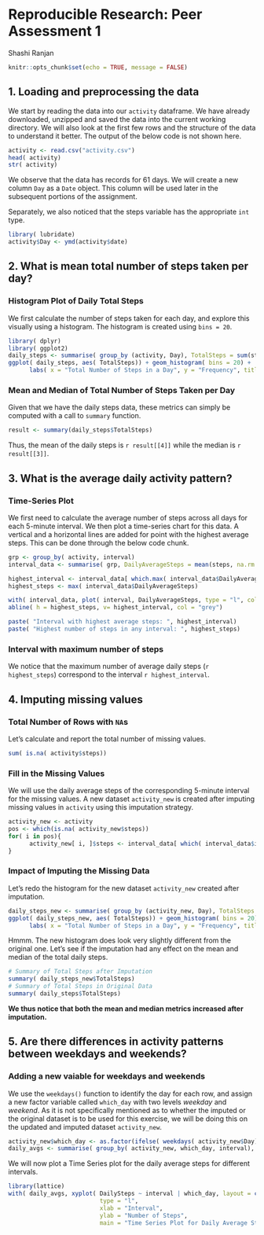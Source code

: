 Reproducible Research: Peer Assessment 1
=========================================
Shashi Ranjan


```r
knitr::opts_chunk$set(echo = TRUE, message = FALSE)
```

## 1. Loading and preprocessing the data

We start by reading the data into our `activity` dataframe. We have already downloaded, unzipped and saved the data into the current working directory.
We will also look at the first few rows and the structure of the data to understand it better. The output of the below code is not shown here.

```r
activity <- read.csv("activity.csv")
head( activity)
str( activity)
```

We observe that the data has records for 61 days. We will create a new column `Day` as a `Date` object. This column will be used later in the subsequent portions of the assignment.

Separately, we also noticed that the steps variable has the appropriate `int` type. 

```r
library( lubridate)
activity$Day <- ymd(activity$date)
```


## 2. What is mean total number of steps taken per day?

### Histogram Plot of Daily Total Steps
We first calculate the number of steps taken for each day, and explore this visually using a histogram. The histogram is created using `bins = 20`.

```r
library( dplyr)
library( ggplot2)
daily_steps <- summarise( group_by (activity, Day), TotalSteps = sum(steps, na.rm = T))
ggplot( daily_steps, aes( TotalSteps)) + geom_histogram( bins = 20) +
      labs( x = "Total Number of Steps in a Day", y = "Frequency", title = "Histogram of Total Daily Steps")
```


### Mean and Median of Total Number of Steps Taken per Day
Given that we have the daily steps data, these metrics can simply be computed with a call to `summary` function.

```r
result <- summary(daily_steps$TotalSteps)
```

Thus, the mean of the daily steps is `r result[[4]]` while the median is `r result[[3]]`.


## 3. What is the average daily activity pattern?

### Time-Series Plot
We first need to calculate the average number of steps across all days for each 5-minute interval. We then plot a time-series chart for this data. A vertical and a horizontal lines are added for point with the highest average steps. This can be done through the below code chunk. 

```r
grp <- group_by( activity, interval)
interval_data <- summarise( grp, DailyAverageSteps = mean(steps, na.rm = TRUE))

highest_interval <- interval_data[ which.max( interval_data$DailyAverageSteps), ]$interval
highest_steps <- max( interval_data$DailyAverageSteps)

with( interval_data, plot( interval, DailyAverageSteps, type = "l", col = "blue"))
abline( h = highest_steps, v= highest_interval, col = "grey")

paste( "Interval with highest average steps: ", highest_interval)
paste( "Highest number of steps in any interval: ", highest_steps)
```

### Interval with maximum number of steps
We notice that the maximum number of average daily steps (`r highest_steps`) correspond to the interval `r highest_interval`.


## 4. Imputing missing values

### Total Number of Rows with `NA`s
Let's calculate and report the total number of missing values.

```r
sum( is.na( activity$steps))
```

### Fill in the Missing Values
We will use the daily average steps of the corresponding 5-minute interval for the missing values. A new dataset `activity_new` is created after imputing missing values in `activity` using this imputation strategy.

```r
activity_new <- activity
pos <- which(is.na( activity_new$steps))
for( i in pos){
      activity_new[ i, ]$steps <- interval_data[ which( interval_data$interval == activity_new[ i,]$interval), ]$DailyAverageSteps
}
```

### Impact of Imputing the Missing Data
Let's redo the histogram for the new dataset `activity_new` created after imputation.

```r
daily_steps_new <- summarise( group_by (activity_new, Day), TotalSteps = sum(steps))
ggplot( daily_steps_new, aes( TotalSteps)) + geom_histogram( bins = 20) +
      labs( x = "Total Number of Steps in a Day", y = "Frequency", title = "Histogram of Total Daily Steps after Imputation")
```


Hmmm. The new histogram does look very slightly different from the original one. Let's see if the imputation had any effect on the mean and median of the total daily steps. 

```r
# Summary of Total Steps after Imputation
summary( daily_steps_new$TotalSteps)
# Summary of Total Steps in Original Data
summary( daily_steps$TotalSteps)
```

**We thus notice that both the mean and median metrics increased after imputation. **

## 5. Are there differences in activity patterns between weekdays and weekends?

### Adding a new vaiable for weekdays and weekends
We use the `weekdays()` function to identify the day for each row, and assign a new factor variable called `which_day` with two levels *weekday* and *weekend*. As it is not specifically mentioned as to whether the imputed or the original dataset is to be used for this exercise, we will be doing this on the updated and imputed dataset `activity_new`.

```r
activity_new$which_day <- as.factor(ifelse( weekdays( activity_new$Day) %in% c("Saturday", "Sunday"), "weekend", "weekday"))
daily_avgs <- summarise( group_by( activity_new, which_day, interval), DailySteps = mean(steps))
```

We will now plot a Time Series plot for the daily average steps for different intervals.

```r
library(lattice)
with( daily_avgs, xyplot( DailySteps ~ interval | which_day, layout = c(1,2), 
                          type = "l", 
                          xlab = "Interval", 
                          ylab = "Number of Steps",
                          main = "Time Series Plot for Daily Average Steps"))

```

